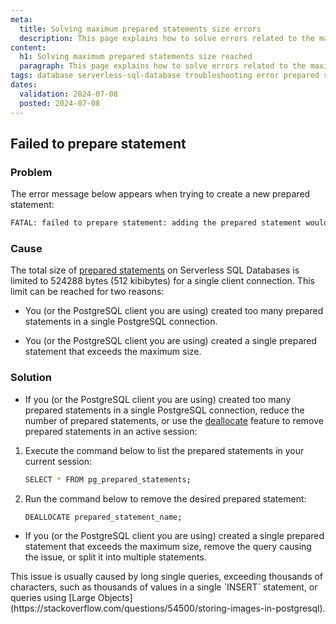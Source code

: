 ```yaml
---
meta:
  title: Solving maximum prepared statements size errors
  description: This page explains how to solve errors related to the maximum prepared statements size on Serverless SQL Databases
content:
  h1: Solving maximum prepared statements size reached
  paragraph: This page explains how to solve errors related to the maximum prepared statements size on Serverless SQL Databases
tags: database serverless-sql-database troubleshooting error prepared statement maximum size
dates:
  validation: 2024-07-08
  posted: 2024-07-08
---
```


## Failed to prepare statement

### Problem

The error message below appears when trying to create a new prepared statement:

```sh
FATAL: failed to prepare statement: adding the prepared statement would exceed the limit of 524288 bytes for client connection: maximum allowed size of prepared statements for connection reached (SQLSTATE 53400).
```

### Cause

The total size of [prepared statements](https://www.postgresql.org/docs/current/sql-prepare.html) on Serverless SQL Databases is limited to 524288 bytes (512 kibibytes) for a single client connection. This limit can be reached for two reasons:

- You (or the PostgreSQL client you are using) created too many prepared statements in a single PostgreSQL connection.

- You (or the PostgreSQL client you are using) created a single prepared statement that exceeds the maximum size.

### Solution

- If you (or the PostgreSQL client you are using) created too many prepared statements in a single PostgreSQL connection, reduce the number of prepared statements, or use the [deallocate](https://www.postgresql.org/docs/current/sql-deallocate.html) feature to remove prepared statements in an active session:

1. Execute the command below to list the prepared statements in your current session:
    ```sh
    SELECT * FROM pg_prepared_statements;
    ```

2. Run the command below to remove the desired prepared statement:

    ```sh
    DEALLOCATE prepared_statement_name;
    ```

- If you (or the PostgreSQL client you are using) created a single prepared statement that exceeds the maximum size, remove the query causing the issue, or split it into multiple statements.

<Message type="note">
This issue is usually caused by long single queries, exceeding thousands of characters, such as thousands of values in a single `INSERT` statement, or queries using [Large Objects](https://stackoverflow.com/questions/54500/storing-images-in-postgresql).
</Message>